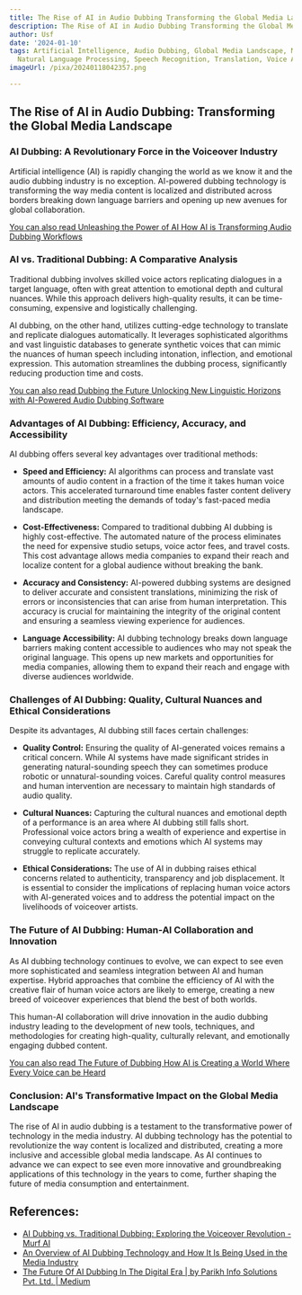 ```yaml
---
title: The Rise of AI in Audio Dubbing Transforming the Global Media Landscape
description: The Rise of AI in Audio Dubbing Transforming the Global Media Landscape
author: Usf
date: '2024-01-10'
tags: Artificial Intelligence, Audio Dubbing, Global Media Landscape, Machine Learning,
  Natural Language Processing, Speech Recognition, Translation, Voice Acting
imageUrl: /pixa/20240118042357.png

---
```

## The Rise of AI in Audio Dubbing: Transforming the Global  Media Landscape

###  AI Dubbing: A Revolutionary Force  in the Voiceover Industry

Artificial intelligence (AI) is rapidly  changing the world  as we know it and the audio dubbing industry is no exception. AI-powered dubbing technology is  transforming the way media content is localized and distributed across borders breaking down language  barriers and opening up new avenues for global collaboration.

[You can also read Unleashing the Power of AI How AI is Transforming Audio Dubbing Workflows](Unleashing%20the%20Power%20of%20AI%20How%20AI%20is%20Transforming%20Audio%20Dubbing%20Workflows)


### AI vs. Traditional  Dubbing: A Comparative Analysis

Traditional  dubbing involves skilled voice actors replicating dialogues in a target language, often with great  attention to  emotional depth and  cultural nuances. While this approach delivers high-quality results, it can be time-consuming, expensive and logistically challenging.

AI dubbing, on the other  hand, utilizes cutting-edge  technology  to translate  and  replicate dialogues automatically. It leverages sophisticated algorithms and vast linguistic databases to generate synthetic voices that can mimic the nuances of human speech including intonation, inflection, and emotional expression. This automation streamlines the dubbing  process, significantly reducing production time and costs.

[You can also read Dubbing the Future Unlocking New Linguistic  Horizons with  AI-Powered Audio Dubbing  Software](Dubbing%20the%20Future%20Unlocking%20New%20Linguistic%20Horizons%20with%20AI-Powered%20Audio%20Dubbing%20Software)


### Advantages of AI  Dubbing: Efficiency, Accuracy, and Accessibility

AI dubbing offers several key advantages over traditional methods:

- **Speed and Efficiency:** AI algorithms  can process and translate vast amounts of audio content in a fraction of the time it takes human voice actors. This accelerated turnaround time enables faster content  delivery  and distribution meeting  the demands of today's fast-paced media landscape.

- **Cost-Effectiveness:** Compared to traditional dubbing AI dubbing is highly cost-effective. The automated nature of the process  eliminates the need for expensive studio setups, voice actor fees, and travel costs. This cost advantage allows media companies to  expand  their reach and localize content for a global audience  without breaking  the bank.

- **Accuracy and Consistency:** AI-powered dubbing systems are designed to deliver accurate and consistent  translations, minimizing the risk  of errors or inconsistencies that can arise from human interpretation. This accuracy is crucial for maintaining the integrity  of the original content  and ensuring a seamless viewing experience for audiences.

- **Language Accessibility:** AI dubbing technology breaks  down language barriers making content accessible to audiences who may not speak the original  language. This opens up new markets  and opportunities  for media companies, allowing them to  expand  their reach and engage with diverse audiences  worldwide.

### Challenges  of AI Dubbing: Quality, Cultural Nuances and Ethical Considerations

Despite its advantages, AI dubbing still faces certain challenges:

- **Quality  Control:** Ensuring the quality  of  AI-generated voices remains a  critical concern.  While AI systems have made significant strides in generating natural-sounding speech they can sometimes produce robotic or unnatural-sounding voices. Careful quality control measures and human intervention are necessary to maintain high standards of audio quality.

- **Cultural Nuances:** Capturing the cultural nuances and emotional depth of a performance  is  an area where AI dubbing still falls short. Professional voice actors bring a wealth of experience and expertise in conveying cultural contexts and emotions which AI systems may struggle to replicate accurately.

- **Ethical Considerations:** The use of AI in  dubbing raises ethical concerns  related to authenticity, transparency and job displacement. It is  essential to consider the implications of replacing human voice actors with AI-generated  voices and to address the potential impact  on the  livelihoods of voiceover artists.

### The Future of  AI Dubbing: Human-AI Collaboration and Innovation

As AI dubbing technology continues to evolve, we  can expect  to see even more sophisticated and seamless integration between AI and human expertise. Hybrid approaches that combine the efficiency of AI with the creative flair of human voice actors are likely to emerge, creating a new breed of  voiceover experiences that blend  the best of both worlds.

This  human-AI collaboration will drive innovation in the audio dubbing industry leading to the  development of new tools, techniques, and methodologies for creating high-quality, culturally relevant,  and  emotionally  engaging  dubbed content.

[You can also  read The Future of Dubbing How AI is Creating a World Where Every Voice  can be Heard](The%20Future%20of%20Dubbing%20How%20AI%20is%20Creating%20a%20World%20Where%20Every%20Voice%20can%20be%20Heard)


### Conclusion: AI's Transformative Impact on the Global Media Landscape

The rise of AI in audio dubbing is a testament to the transformative power  of technology in the media industry.  AI dubbing technology has the potential to revolutionize the way content is localized and distributed, creating a more inclusive and accessible global media landscape. As AI continues to advance we can expect to see even more  innovative  and groundbreaking applications of this technology  in the years to come, further shaping the future of media consumption and entertainment.

## References:
- [AI Dubbing vs. Traditional Dubbing: Exploring the Voiceover Revolution - Murf AI](https://murf.ai/resources/ai-dubbing-vs-traditional-dubbing/)
- [An Overview of AI Dubbing Technology and How It Is Being Used in the Media Industry](https://wavel.ai/blog/an-overview-of-the-current-state-of-ai-dubbing-technology-and-how-it-is-being-used-in-the-media-industry/)
- [The Future Of AI Dubbing In The Digital Era | by Parikh Info Solutions Pvt. Ltd. | Medium](https://medium.com/@parikhinfosolutions/the-future-of-ai-dubbing-in-the-digital-era-8f7e0602044e)
